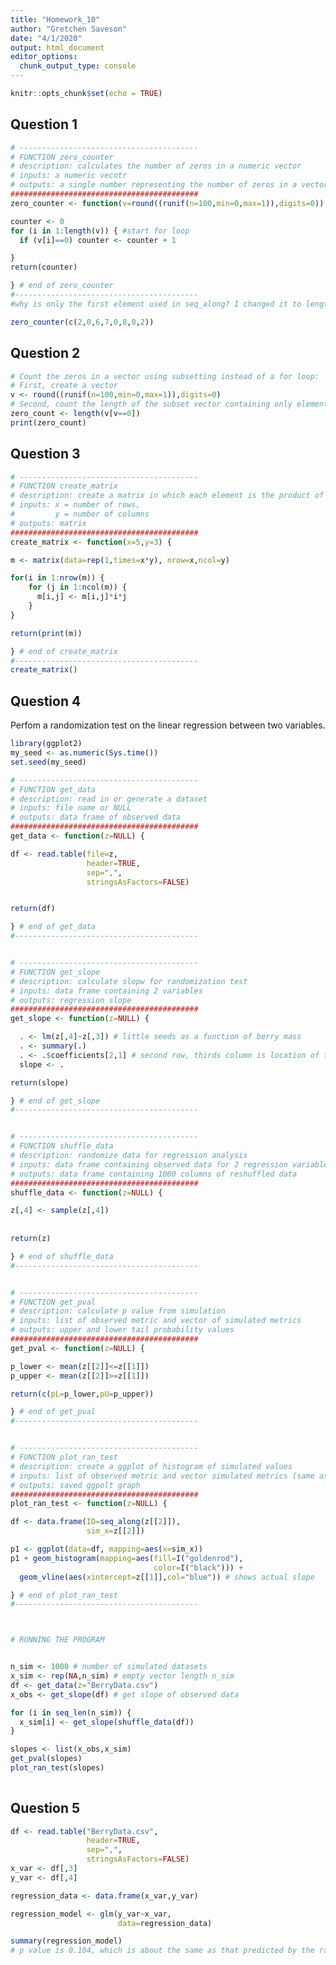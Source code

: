 ```yaml
---
title: "Homework_10"
author: "Gretchen Saveson"
date: "4/1/2020"
output: html_document
editor_options: 
  chunk_output_type: console
---
```


```r
knitr::opts_chunk$set(echo = TRUE)
```

## Question 1

```r
# ----------------------------------------
# FUNCTION zero_counter
# description: calculates the number of zeros in a numeric vector
# inputs: a numeric vecotr
# outputs: a single number representing the number of zeros in a vector, stored in the variable "counter"
##########################################
zero_counter <- function(v=round((runif(n=100,min=0,max=1)),digits=0)) { #start function

counter <- 0
for (i in 1:length(v)) { #start for loop
  if (v[i]==0) counter <- counter + 1

}
return(counter)

} # end of zero_counter
#-----------------------------------------
#why is only the first element used in seq_along? I changed it to length() instead. 

zero_counter(c(2,0,6,7,0,8,0,2))


```
## Question 2

```r
# Count the zeros in a vector using subsetting instead of a for loop:
# First, create a vector
v <- round((runif(n=100,min=0,max=1)),digits=0)
# Second, count the length of the subset vector containing only elements from the original vector that are equal to zero. 
zero_count <- length(v[v==0])
print(zero_count)

```

## Question 3

```r
# ----------------------------------------
# FUNCTION create_matrix
# description: create a matrix in which each element is the product of the row and the column number.
# inputs: x = number of rows,
#         y = number of columns
# outputs: matrix
##########################################
create_matrix <- function(x=5,y=3) {

m <- matrix(data=rep(1,times=x*y), nrow=x,ncol=y)

for(i in 1:nrow(m)) {
    for (j in 1:ncol(m)) {
      m[i,j] <- m[i,j]*i*j
    }
}

return(print(m))

} # end of create_matrix
#-----------------------------------------
create_matrix()

```
## Question 4

Perfom a randomization test on the linear regression between two variables. 

```r

library(ggplot2)
my_seed <- as.numeric(Sys.time())
set.seed(my_seed)

# ----------------------------------------
# FUNCTION get_data
# description: read in or generate a dataset
# inputs: file name or NULL
# outputs: data frame of observed data
##########################################
get_data <- function(z=NULL) {

df <- read.table(file=z,
                 header=TRUE,
                 sep=",",
                 stringsAsFactors=FALSE)


return(df)

} # end of get_data
#-----------------------------------------


# ----------------------------------------
# FUNCTION get_slope
# description: calculate slopw for randomization test
# inputs: data frame containing 2 variables
# outputs: regression slope
##########################################
get_slope <- function(z=NULL) {

  . <- lm(z[,4]~z[,3]) # little seeds as a function of berry mass
  . <- summary(.)
  . <- .$coefficients[2,1] # second row, thirds column is location of the slope in the summary matirx
  slope <- .

return(slope)

} # end of get_slope
#-----------------------------------------


# ----------------------------------------
# FUNCTION shuffle_data
# description: randomize data for regression analysis
# inputs: data frame containing observed data for 2 regression variables
# outputs: data frame containing 1000 columns of reshuffled data
##########################################
shuffle_data <- function(z=NULL) {

z[,4] <- sample(z[,4])
    
 
return(z)

} # end of shuffle_data
#-----------------------------------------


# ----------------------------------------
# FUNCTION get_pval
# description: calculate p value from simulation
# inputs: list of observed metric and vector of simulated metrics
# outputs: upper and lower tail probability values
##########################################
get_pval <- function(z=NULL) {

p_lower <- mean(z[[2]]<=z[[1]])
p_upper <- mean(z[[2]]>=z[[1]])

return(c(pL=p_lower,pU=p_upper))

} # end of get_pval
#-----------------------------------------


# ----------------------------------------
# FUNCTION plot_ran_test
# description: create a ggplot of histogram of simulated values
# inputs: list of observed metric and vector simulated metrics (same as get_pval)
# outputs: saved ggpolt graph
##########################################
plot_ran_test <- function(z=NULL) {

df <- data.frame(ID=seq_along(z[[2]]),
                 sim_x=z[[2]])

p1 <- ggplot(data=df, mapping=aes(x=sim_x))
p1 + geom_histogram(mapping=aes(fill=I("goldenrod"),
                                color=I("black"))) +
  geom_vline(aes(xintercept=z[[1]],col="blue")) # shows actual slope

} # end of plot_ran_test
#-----------------------------------------



# RUNNING THE PROGRAM


n_sim <- 1000 # number of simulated datasets
x_sim <- rep(NA,n_sim) # empty vector length n_sim
df <- get_data(z="BerryData.csv")
x_obs <- get_slope(df) # get slope of observed data

for (i in seq_len(n_sim)) {
  x_sim[i] <- get_slope(shuffle_data(df))
}

slopes <- list(x_obs,x_sim)
get_pval(slopes)
plot_ran_test(slopes)
  


```
## Question 5

```r

df <- read.table("BerryData.csv",
                 header=TRUE,
                 sep=",",
                 stringsAsFactors=FALSE)
x_var <- df[,3]
y_var <- df[,4]

regression_data <- data.frame(x_var,y_var)

regression_model <- glm(y_var~x_var,
                        data=regression_data)

summary(regression_model)
# p value is 0.104, which is about the same as that predicted by the randomization test. 

```





































